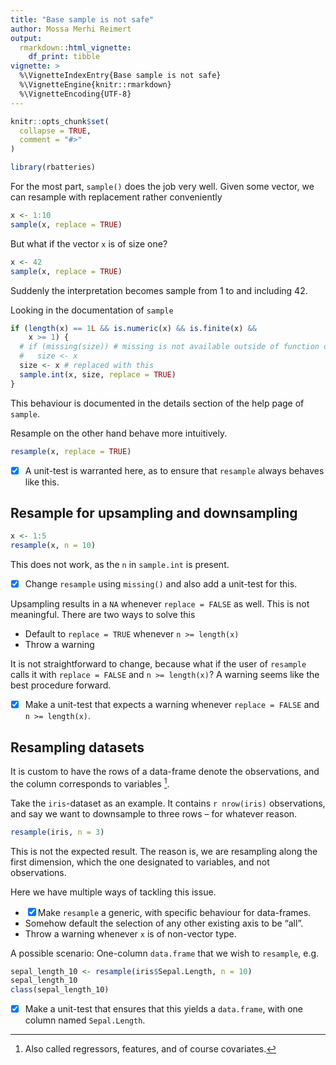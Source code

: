 ```yaml
---
title: "Base sample is not safe"
author: Mossa Merhi Reimert
output: 
  rmarkdown::html_vignette:
    df_print: tibble
vignette: >
  %\VignetteIndexEntry{Base sample is not safe}
  %\VignetteEngine{knitr::rmarkdown}
  %\VignetteEncoding{UTF-8}
---
```


```r
knitr::opts_chunk$set(
  collapse = TRUE,
  comment = "#>"
)
```

```r
library(rbatteries)
```

For the most part, `sample()` does the job very well. Given some vector, we can
resample with replacement rather conveniently

```r
x <- 1:10
sample(x, replace = TRUE)
```

But what if the vector `x` is of size one?

```r
x <- 42
sample(x, replace = TRUE)
```

Suddenly the interpretation becomes sample from 1 to and including 42.

Looking in the documentation of `sample`

```r
if (length(x) == 1L && is.numeric(x) && is.finite(x) && 
    x >= 1) {
  # if (missing(size)) # missing is not available outside of function decl.
  #   size <- x
  size <- x # replaced with this 
  sample.int(x, size, replace = TRUE) 
}
```

This behaviour is documented in the details section of the help page of `sample`.

Resample on the other hand behave more intuitively.

```r
resample(x, replace = TRUE)
```

- [x] A unit-test is warranted here, as to ensure that `resample` always
      behaves like this.

## Resample for upsampling and downsampling

```r
x <- 1:5
resample(x, n = 10)
```

This does not work, as the `n` in `sample.int` is present.

- [x] Change `resample` using `missing()` and also add a unit-test for this.

Upsampling results in a `NA` whenever `replace = FALSE` as well. This is not
meaningful. There are two ways to solve this 

- Default to `replace = TRUE` whenever `n >= length(x)`
- Throw a warning

It is not straightforward to change, because what if the user of `resample` calls
it with `replace = FALSE` and `n >= length(x)`? A warning seems like the best
procedure forward. 

- [x] Make a unit-test that expects a warning whenever `replace = FALSE` and 
`n >= length(x)`. 


## Resampling datasets

It is custom to have the rows of a data-frame denote the observations, and the
column corresponds to variables [^regressors].

[^regressors]: Also called regressors, features, and of course covariates. 

Take the `iris`-dataset as an example. It contains `r nrow(iris)` observations,
and say we want to downsample to three rows -- for whatever reason.

```r
resample(iris, n = 3)
```

This is not the expected result. The reason is, we are resampling along the first
dimension, which the one designated to variables, and not observations.

Here we have multiple ways of tackling this issue.

- [x] Make `resample` a generic, with specific behaviour for data-frames.
- Somehow default the selection of any other existing axis to be "all".
- Throw a warning whenever `x` is of non-vector type.


A possible scenario: One-column `data.frame` that we wish to `resample`, e.g.

```r
sepal_length_10 <- resample(iris$Sepal.Length, n = 10)
sepal_length_10
class(sepal_length_10)
```

- [x] Make a unit-test that ensures that this yields a `data.frame`, with one column named `Sepal.Length`.

